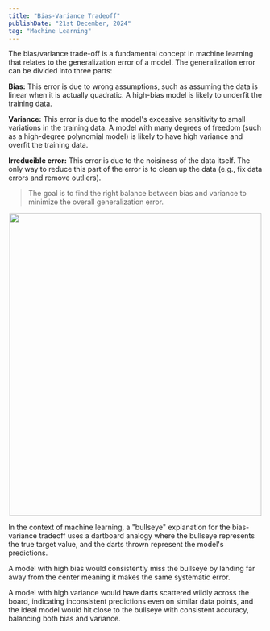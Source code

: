 ```yaml
---
title: "Bias-Variance Tradeoff"
publishDate: "21st December, 2024"
tag: "Machine Learning"
---
```


The bias/variance trade-off is a fundamental concept in machine learning that relates to the generalization error of a model. The generalization error can be divided into three parts:

**Bias:** This error is due to wrong assumptions, such as assuming the data is linear when it is actually quadratic. A high-bias model is likely to underfit the training data.

**Variance:** This error is due to the model's excessive sensitivity to small variations in the training data. A model with many degrees of freedom (such as a high-degree polynomial model) is likely to have high variance and overfit the training data.

**Irreducible error:** This error is due to the noisiness of the data itself. The only way to reduce this part of the error is to clean up the data (e.g., fix data errors and remove outliers).

> The goal is to find the right balance between bias and variance to minimize the overall generalization error.


<center><img src="../bvtd/bullseye.png" width="500" height="600"/></center>

In the context of machine learning, a "bullseye" explanation for the bias-variance tradeoff uses a dartboard analogy where the bullseye represents the true target value, and the darts thrown represent the model's predictions.

A model with high bias would consistently miss the bullseye by landing far away from the center <Sidenote number={1}>meaning it makes the same systematic error</Sidenote>.

A model with high variance would have darts scattered wildly across the board, indicating inconsistent predictions even on similar data points, and the ideal model would hit close to the bullseye with consistent accuracy, balancing both bias and variance.
 